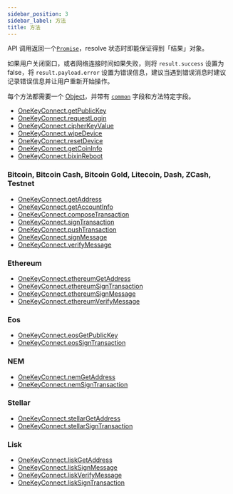 ```yaml
---
sidebar_position: 3
sidebar_label: 方法
title: 方法
---
```


API 调用返回一个[`Promise`](https://developer.mozilla.org/zh-CN/docs/Web/JavaScript/Reference/Global_Objects/Promise)，resolve 状态时即能保证得到「结果」对象。

如果用户关闭窗口，或者网络连接时间如果失败，则将 `result.success` 设置为 false，将 `result.payload.error` 设置为错误信息，建议当遇到错误消息时建议记录错误信息并让用户重新开始操作。

每个方法都需要一个 [Object](https://developer.mozilla.org/zh-CN/docs/Web/JavaScript/Reference/Global_Objects/Object)，并带有 [`common`](./Method％20List/commonParams) 字段和方法特定字段。

- [OneKeyConnect.getPublicKey](./Method%20List/getPublicKey)
- [OneKeyConnect.requestLogin](./Method%20List/requestLogin)
- [OneKeyConnect.cipherKeyValue](./Method%20List/cipherKeyValue)
- [OneKeyConnect.wipeDevice](./Method%20List/wipeDevice)
- [OneKeyConnect.resetDevice](./Method%20List/resetDevice)
- [OneKeyConnect.getCoinInfo](./Method%20List/getCoinInfo)
- [OneKeyConnect.bixinReboot](./Method%20List/bixinReboot)

### Bitcoin, Bitcoin Cash, Bitcoin Gold, Litecoin, Dash, ZCash, Testnet

- [OneKeyConnect.getAddress](./Method%20List/getAddress)
- [OneKeyConnect.getAccountInfo](./Method%20List/getAccountInfo)
- [OneKeyConnect.composeTransaction](./Method%20List/composeTransaction)
- [OneKeyConnect.signTransaction](./Method%20List/signTransaction)
- [OneKeyConnect.pushTransaction](./Method%20List/pushTransaction)
- [OneKeyConnect.signMessage](./Method%20List/signMessage)
- [OneKeyConnect.verifyMessage](./Method%20List/verifyMessage)

### Ethereum

- [OneKeyConnect.ethereumGetAddress](./Method%20List/ethereumGetAddress)
- [OneKeyConnect.ethereumSignTransaction](./Method%20List/ethereumSignTransaction)
- [OneKeyConnect.ethereumSignMessage](./Method%20List/ethereumSignMessage)
- [OneKeyConnect.ethereumVerifyMessage](./Method%20List/ethereumVerifyMessage)

### Eos

- [OneKeyConnect.eosGetPublicKey](./Method%20List/eosGetPublicKey)
- [OneKeyConnect.eosSignTransaction](./Method%20List/eosSignTransaction)

### NEM

- [OneKeyConnect.nemGetAddress](./Method%20List/nemGetAddress)
- [OneKeyConnect.nemSignTransaction](./Method%20List/nemSignTransaction)

### Stellar

- [OneKeyConnect.stellarGetAddress](./Method%20List/stellarGetAddress)
- [OneKeyConnect.stellarSignTransaction](./Method%20List/stellarSignTransaction)

### Lisk

- [OneKeyConnect.liskGetAddress](./Method%20List/liskGetAddress)
- [OneKeyConnect.liskSignMessage](./Method%20List/liskSignMessage)
- [OneKeyConnect.liskVerifyMessage](./Method%20List/liskVerifyMessage)
- [OneKeyConnect.liskSignTransaction](./Method%20List/liskSignTransaction)

<!-- ### Cardano

- [OneKeyConnect.cardanoGetPublicKey](./Method%20List/cardanoGetPublicKey)
- [OneKeyConnect.cardanoGetAddress](./Method%20List/cardanoGetAddress)
- [OneKeyConnect.cardanoSignTransaction](./Method%20List/cardanoSignTransaction)

### Ripple

- [OneKeyConnect.rippleGetAddress](./Method%20List/rippleGetAddress)
- [OneKeyConnect.rippleSignTransaction](./Method%20List/rippleSignTransaction)

### Tezos

- [OneKeyConnect.tezosGetAddress](./Method%20List/tezosGetAddress)
- [OneKeyConnect.tezosGetPublicKey](./Method%20List/tezosGetPublicKey)
- [OneKeyConnect.tezosSignTransaction](./Method%20List/tezosSignTransaction)

### Binance

- [OneKeyConnect.binanceGetAddress](./Method%20List/binanceGetAddress)
- [OneKeyConnect.binanceGetPublicKey](./Method%20List/binanceGetPublicKey)
- [OneKeyConnect.binanceSignTransaction](./Method%20List/binanceSignTransaction) -->
